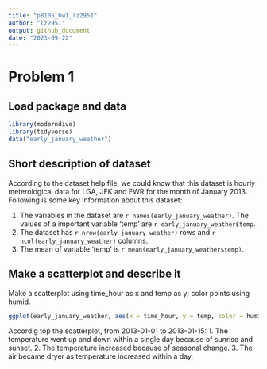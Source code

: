 ```yaml
---
title: "p8105_hw1_lz2951"
author: "lz2951"
output: github_document
date: "2023-09-22"
---
```


# Problem 1

## Load package and data

```r
library(moderndive)
library(tidyverse)
data("early_january_weather")
```

## Short description of dataset

According to the dataset help file, we could know that this dataset is hourly meterological data for LGA, JFK and EWR for the month of January 2013. Following is some key information about this dataset:

1. The variables in the dataset are `r names(early_january_weather)`. The values of a important variable 'temp' are `r early_january_weather$temp`.
2. The dataset has `r nrow(early_january_weather)` rows and `r ncol(early_january_weather)` columns.
3. The mean of variable 'temp' is `r mean(early_january_weather$temp)`.

## Make a scatterplot and describe it

Make a scatterplot using time_hour as x and temp as y; color points using humid. 

```r
ggplot(early_january_weather, aes(x = time_hour, y = temp, color = humid)) + geom_point()
```

Accordig top the scatterplot, from 2013-01-01 to 2013-01-15:
1. The temperature went up and down within a single day because of sunrise and sunset.
2. The temperature increased because of seasonal change.
3. The air became dryer as temperature increased within a day.
